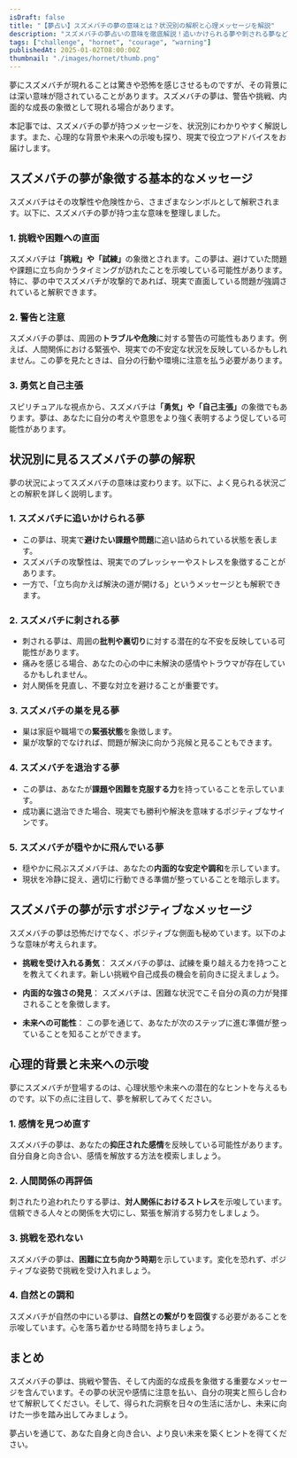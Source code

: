 ```yaml
---
isDraft: false
title: "【夢占い】スズメバチの夢の意味とは？状況別の解釈と心理メッセージを解説"
description: "スズメバチの夢占いの意味を徹底解説！追いかけられる夢や刺される夢など、心理状態や未来への暗示を読み解き、現実の生活へのヒントをお届けします。"
tags: ["challenge", "hornet", "courage", "warning"]
publishedAt: 2025-01-02T08:00:00Z
thumbnail: "./images/hornet/thumb.png"
---
```


夢にスズメバチが現れることは驚きや恐怖を感じさせるものですが、その背景には深い意味が隠されていることがあります。スズメバチの夢は、警告や挑戦、内面的な成長の象徴として現れる場合があります。

本記事では、スズメバチの夢が持つメッセージを、状況別にわかりやすく解説します。また、心理的な背景や未来への示唆も探り、現実で役立つアドバイスをお届けします。

<TableOfContents />

<AdUnit />

## スズメバチの夢が象徴する基本的なメッセージ

スズメバチはその攻撃性や危険性から、さまざまなシンボルとして解釈されます。以下に、スズメバチの夢が持つ主な意味を整理しました。

### 1. 挑戦や困難への直面

スズメバチは<strong>「挑戦」や「試練」</strong>の象徴とされます。この夢は、避けていた問題や課題に立ち向かうタイミングが訪れたことを示唆している可能性があります。特に、夢の中でスズメバチが攻撃的であれば、現実で直面している問題が強調されていると解釈できます。

### 2. 警告と注意

スズメバチの夢は、周囲の<strong>トラブルや危険</strong>に対する警告の可能性もあります。例えば、人間関係における緊張や、現実での不安定な状況を反映しているかもしれません。この夢を見たときは、自分の行動や環境に注意を払う必要があります。

### 3. 勇気と自己主張

スピリチュアルな視点から、スズメバチは<strong>「勇気」や「自己主張」</strong>の象徴でもあります。夢は、あなたに自分の考えや意思をより強く表明するよう促している可能性があります。

<AdUnit />

## 状況別に見るスズメバチの夢の解釈

夢の状況によってスズメバチの意味は変わります。以下に、よく見られる状況ごとの解釈を詳しく説明します。

### 1. スズメバチに追いかけられる夢

- この夢は、現実で<strong>避けたい課題や問題</strong>に追い詰められている状態を表します。
- スズメバチの攻撃性は、現実でのプレッシャーやストレスを象徴することがあります。
- 一方で、「立ち向かえば解決の道が開ける」というメッセージとも解釈できます。

### 2. スズメバチに刺される夢

- 刺される夢は、周囲の<strong>批判や裏切り</strong>に対する潜在的な不安を反映している可能性があります。
- 痛みを感じる場合、あなたの心の中に未解決の感情やトラウマが存在しているかもしれません。
- 対人関係を見直し、不要な対立を避けることが重要です。

### 3. スズメバチの巣を見る夢

- 巣は家庭や職場での<strong>緊張状態</strong>を象徴します。
- 巣が攻撃的でなければ、問題が解決に向かう兆候と見ることもできます。

### 4. スズメバチを退治する夢

- この夢は、あなたが<strong>課題や困難を克服する力</strong>を持っていることを示しています。
- 成功裏に退治できた場合、現実でも勝利や解決を意味するポジティブなサインです。

### 5. スズメバチが穏やかに飛んでいる夢

- 穏やかに飛ぶスズメバチは、あなたの<strong>内面的な安定や調和</strong>を示しています。
- 現状を冷静に捉え、適切に行動できる準備が整っていることを暗示します。

<AdUnit />

## スズメバチの夢が示すポジティブなメッセージ

スズメバチの夢は恐怖だけでなく、ポジティブな側面も秘めています。以下のような意味が考えられます。

- <strong>挑戦を受け入れる勇気</strong>：
  スズメバチの夢は、試練を乗り越える力を持つことを教えてくれます。新しい挑戦や自己成長の機会を前向きに捉えましょう。

- <strong>内面的な強さの発見</strong>： スズメバチは、困難な状況でこそ自分の真の力が発揮されることを象徴します。

- <strong>未来への可能性</strong>： この夢を通じて、あなたが次のステップに進む準備が整っていることを知ることができます。

<AdUnit />

## 心理的背景と未来への示唆

夢にスズメバチが登場するのは、心理状態や未来への潜在的なヒントを与えるものです。以下の点に注目して、夢を解釈してみてください。

### 1. 感情を見つめ直す

スズメバチの夢は、あなたの<strong>抑圧された感情</strong>を反映している可能性があります。自分自身と向き合い、感情を解放する方法を模索しましょう。

### 2. 人間関係の再評価

刺されたり追われたりする夢は、**対人関係におけるストレス**を示唆しています。信頼できる人々との関係を大切にし、緊張を解消する努力をしましょう。

### 3. 挑戦を恐れない

スズメバチの夢は、**困難に立ち向かう時期**を示しています。変化を恐れず、ポジティブな姿勢で挑戦を受け入れましょう。

### 4. 自然との調和

スズメバチが自然の中にいる夢は、<strong>自然との繋がりを回復</strong>する必要があることを示唆しています。心を落ち着かせる時間を持ちましょう。

<AdUnit />

## まとめ

スズメバチの夢は、挑戦や警告、そして内面的な成長を象徴する重要なメッセージを含んでいます。その夢の状況や感情に注意を払い、自分の現実と照らし合わせて解釈してください。そして、得られた洞察を日々の生活に活かし、未来に向けた一歩を踏み出してみましょう。

夢占いを通じて、あなた自身と向き合い、より良い未来を築くヒントを得てください。
